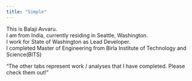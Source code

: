 ```yaml
---
title: "Simple"
---
```


This is Balaji Avvaru.   
I am from India, currently residing in Seattle, Washington.     
I work for State of Washington as Lead Developer.   
I completed Master of Engineering from Birla Institute of Technology and Science(BITS)  













“The other tabs represent work / analyses that I have completed.  Please check them out!”

